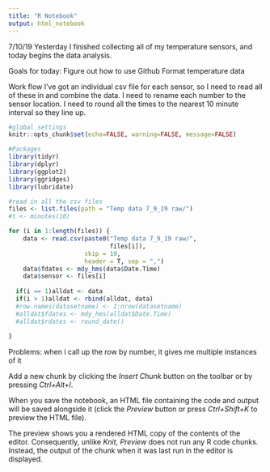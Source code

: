 ```yaml
---
title: "R Notebook"
output: html_notebook
---
```

7/10/19
Yesterday I finished collecting all of my temperature sensors, and today begins the data analysis. 

Goals for today:
  Figure out how to use Github
  Format temperature data

Work flow
I've got an individual csv file for each sensor, so I need to read all of these in and combine the data. I need to rename each number to the sensor location. I need to round all the times to the nearest 10 minute interval so they line up.

```r
#global settings
knitr::opts_chunk$set(echo=FALSE, warning=FALSE, message=FALSE)
```

```r
#Packages
library(tidyr)
library(dplyr)
library(ggplot2)
library(ggridges)
library(lubridate)
```

```r
#read in all the csv files
files <- list.files(path = "Temp data 7_9_19 raw/")
#t <- minutes(10)

for (i in 1:length(files)) {
    data <- read.csv(paste0("Temp data 7_9_19 raw/",
                            files[i]), 
                     skip = 19, 
                     header = T, sep = ",")
    data$fdates <- mdy_hms(data$Date.Time)
    data$sensor <- files[i]
  
  if(i == 1)alldat <- data                 
  if(i > 1)alldat <- rbind(alldat, data)
  #row.names(datasetname) <- 1:nrow(datasetname)
  #alldat$fdates <- mdy_hms(alldat$Date.Time)
  #alldat$rdates <- round_date()
  
}

```

Problems:
  when i call up the row by number, it gives me multiple instances of it

Add a new chunk by clicking the *Insert Chunk* button on the toolbar or by pressing *Ctrl+Alt+I*.

When you save the notebook, an HTML file containing the code and output will be saved alongside it (click the *Preview* button or press *Ctrl+Shift+K* to preview the HTML file).

The preview shows you a rendered HTML copy of the contents of the editor. Consequently, unlike *Knit*, *Preview* does not run any R code chunks. Instead, the output of the chunk when it was last run in the editor is displayed.
```r

```

